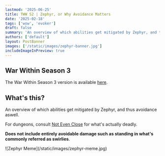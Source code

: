 ```yaml
---
lastmod: '2025-06-25'
title: TWW S2 | Zephyr, or Why Avoidance Matters
date: '2025-02-18'
tags: ['wow', 'evoker']
draft: false
summary: 'An overview of which abilities get mitigated by Zephyr, and thus by avoidance during The War Within Season 2 Patch 11.1' 
authors: ['default']
layout: PostBanner
images: ['/static/images/zephyr-banner.jpg']
includeImageInPreview: true
---
```


## War Within Season 3

The War Within Season 3 version is available [here](/blog/zephyr-tww-s3).

## What's this?

An overview of which abilities get mitigated by <WowheadLink kind="spell" id={374227} icon="ability_evoker_hoverblack">Zephyr</WowheadLink>, and thus avoidance aswell.

For dungeons, consult [Not Even Close](https://not-even-close.com/) for what's actually deadly.

**Does not include entirely avoidable damage such as standing in what's commonly referred as swirlies**.

<div className="flex justify-center">
    <div className="max-w-xl">
        ![Zephyr Meme](/static/images/zephyr-meme.jpg)
    </div>
</div>


<AoeSpells data={data} />
